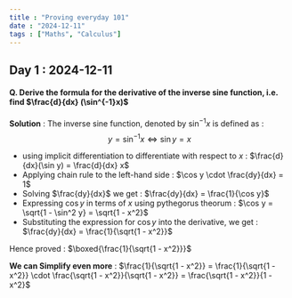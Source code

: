 ```yaml
---
title : "Proving everyday 101"
date : "2024-12-11"
tags : ["Maths", "Calculus"]
---
```


## Day 1 : 2024-12-11

#### Q. Derive the formula for the derivative of the inverse sine function, i.e. find $\frac{d}{dx} (\sin^{-1}x)$


**Solution** : The inverse sine function, denoted by $\sin^{-1}x$ is defined as : $$y = \sin^{-1} x \iff \sin y = x $$
- using implicit differentiation to differentiate with respect to $x$ : $\frac{d}{dx}(\sin y) = \frac{d}{dx} x$
- Applying chain rule to the left-hand side : $\cos y \cdot \frac{dy}{dx} = 1$
- Solving $\frac{dy}{dx}$ we get : $\frac{dy}{dx} = \frac{1}{\cos y}$
- Expressing $\cos y$ in terms of $x$ using pythegorus theorum : $\cos y = \sqrt{1 - \sin^2 y} = \sqrt{1 - x^2}$
- Substituting the expression for $\cos y$ into the derivative, we get : $\frac{dy}{dx} = \frac{1}{\sqrt{1 - x^2}}$ 

Hence proved : $\boxed{\frac{1}{\sqrt{1 - x^2}}}$

**We can Simplify even more** : $\frac{1}{\sqrt{1 - x^2}} = \frac{1}{\sqrt{1 - x^2}} \cdot \frac{\sqrt{1 - x^2}}{\sqrt{1 - x^2}} = \frac{\sqrt{1 - x^2}}{1 - x^2}$
